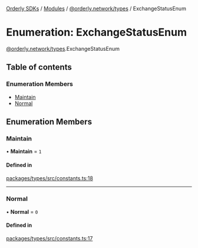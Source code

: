 [Orderly SDKs](/sdks/tech-doc/README) / [Modules](/sdks/tech-doc/modules) / [@orderly.network/types](/sdks/tech-doc/modules/orderly_network_types) / ExchangeStatusEnum

# Enumeration: ExchangeStatusEnum

[@orderly.network/types](/sdks/tech-doc/modules/orderly_network_types).ExchangeStatusEnum

## Table of contents

### Enumeration Members

- [Maintain](/sdks/tech-doc/enums/orderly_network_types.ExchangeStatusEnum#maintain)
- [Normal](/sdks/tech-doc/enums/orderly_network_types.ExchangeStatusEnum#normal)

## Enumeration Members

### Maintain

• **Maintain** = ``1``

#### Defined in

[packages/types/src/constants.ts:18](https://github.com/OrderlyNetwork/js-sdk/blob/d47dd11/packages/types/src/constants.ts#L18)

___

### Normal

• **Normal** = ``0``

#### Defined in

[packages/types/src/constants.ts:17](https://github.com/OrderlyNetwork/js-sdk/blob/d47dd11/packages/types/src/constants.ts#L17)
